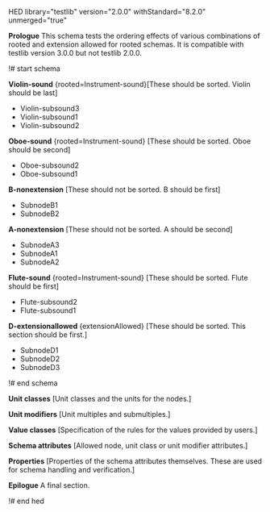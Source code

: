 HED library="testlib" version="2.0.0" withStandard="8.2.0" unmerged="true"

'''Prologue'''
This schema tests the ordering effects of various combinations of rooted and extension allowed for rooted schemas. It is compatible with testlib version 3.0.0 but not testlib 2.0.0.

!# start schema

'''Violin-sound''' <nowiki>{rooted=Instrument-sound}[These should be sorted.  Violin should be last]</nowiki>
* Violin-subsound3
* Violin-subsound1
* Violin-subsound2

'''Oboe-sound''' <nowiki>{rooted=Instrument-sound} [These should be sorted.  Oboe should be second]</nowiki>
* Oboe-subsound2
* Oboe-subsound1

'''B-nonextension''' <nowiki>[These should not be sorted.  B should be first]</nowiki>
* SubnodeB1
* SubnodeB2

'''A-nonextension''' <nowiki>[These should not be sorted.  A should be second]</nowiki>
* SubnodeA3
* SubnodeA1
* SubnodeA2

'''Flute-sound''' <nowiki>{rooted=Instrument-sound} [These should be sorted.  Flute should be first]</nowiki>
* Flute-subsound2
* Flute-subsound1

'''D-extensionallowed''' <nowiki>{extensionAllowed} [These should be sorted.  This section should be first.]</nowiki>
* SubnodeD1
* SubnodeD2
* SubnodeD3

!# end schema

'''Unit classes''' <nowiki>[Unit classes and the units for the nodes.]</nowiki>

'''Unit modifiers''' <nowiki>[Unit multiples and submultiples.]</nowiki>

'''Value classes''' <nowiki>[Specification of the rules for the values provided by users.]</nowiki>

'''Schema attributes''' <nowiki>[Allowed node, unit class or unit modifier attributes.]</nowiki>

'''Properties''' <nowiki>[Properties of the schema attributes themselves. These are used for schema handling and verification.]</nowiki>

'''Epilogue'''
A final section.

!# end hed